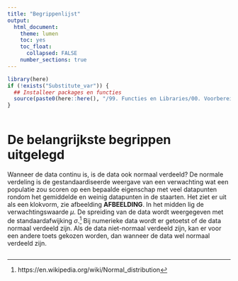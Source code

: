 ```yaml
---
title: "Begrippenlijst"
output:
  html_document:
    theme: lumen
    toc: yes
    toc_float: 
      collapsed: FALSE 
    number_sections: true
---
```


<!-- ## CLOSEDBLOK: Functies.R -->
```r
library(here)
if (!exists("Substitute_var")) {
  ## Installeer packages en functies
  source(paste0(here::here(), "/99. Functies en Libraries/00. Voorbereidingen.R"), echo = FALSE)
}
```
<!-- ## /CLOSEDBLOK: Functies.R -->

<style>
`r htmltools::includeHTML(paste0(here::here(),"/01. Includes/css/Stylesheet_SHHO.css"))`
</style>

<!-- ## CLOSEDBLOK: Header.R -->
```r
```
<!-- ## /CLOSEDBLOK: Header.R -->
# De belangrijkste begrippen uitgelegd

Wanneer de data continu is, is de data ook normaal verdeeld? 
De normale verdeling is de gestandaardiseerde weergave van een verwachting wat een populatie zou scoren op een bepaalde eigenschap met veel datapunten rondom het gemiddelde en weinig datapunten in de staarten. Het ziet er uit als een klokvorm, zie afbeelding **AFBEELDING**. In het midden lig de verwachtingswaarde *µ*. De spreiding van de data wordt weergegeven met de standaardafwijking *σ*.[^1] 
Bij numerieke data wordt er getoetst of de data normaal verdeeld zijn. Als de data niet-normaal verdeeld zijn, kan er voor een andere toets gekozen worden, dan wanneer de data wel normaal verdeeld zijn. 

[^1]: https://en.wikipedia.org/wiki/Normal_distribution

<!-- ## CLOSEDBLOK: Footer.R -->
```r
```
<!-- ## /CLOSEDBLOK: Footer.R -->
